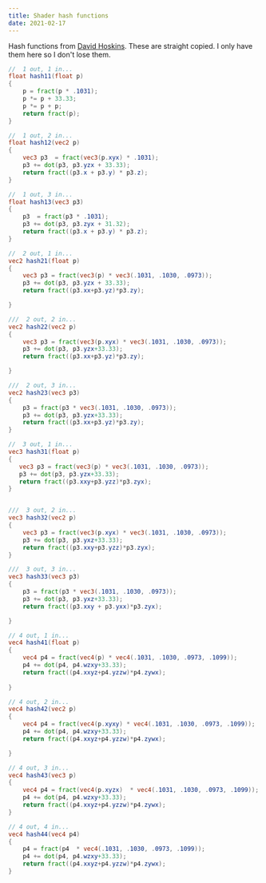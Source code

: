```yaml
---
title: Shader hash functions
date: 2021-02-17
---
```


Hash functions from [David Hoskins](https://www.shadertoy.com/view/4djSRW). These are straight copied. I only have them here so I don't lose them.

```glsl
//  1 out, 1 in...
float hash11(float p)
{
    p = fract(p * .1031);
    p *= p + 33.33;
    p *= p + p;
    return fract(p);
}

//  1 out, 2 in...
float hash12(vec2 p)
{
	vec3 p3  = fract(vec3(p.xyx) * .1031);
    p3 += dot(p3, p3.yzx + 33.33);
    return fract((p3.x + p3.y) * p3.z);
}

//  1 out, 3 in...
float hash13(vec3 p3)
{
	p3  = fract(p3 * .1031);
    p3 += dot(p3, p3.zyx + 31.32);
    return fract((p3.x + p3.y) * p3.z);
}

//  2 out, 1 in...
vec2 hash21(float p)
{
	vec3 p3 = fract(vec3(p) * vec3(.1031, .1030, .0973));
	p3 += dot(p3, p3.yzx + 33.33);
    return fract((p3.xx+p3.yz)*p3.zy);

}

///  2 out, 2 in...
vec2 hash22(vec2 p)
{
	vec3 p3 = fract(vec3(p.xyx) * vec3(.1031, .1030, .0973));
    p3 += dot(p3, p3.yzx+33.33);
    return fract((p3.xx+p3.yz)*p3.zy);

}

///  2 out, 3 in...
vec2 hash23(vec3 p3)
{
	p3 = fract(p3 * vec3(.1031, .1030, .0973));
    p3 += dot(p3, p3.yzx+33.33);
    return fract((p3.xx+p3.yz)*p3.zy);
}

//  3 out, 1 in...
vec3 hash31(float p)
{
   vec3 p3 = fract(vec3(p) * vec3(.1031, .1030, .0973));
   p3 += dot(p3, p3.yzx+33.33);
   return fract((p3.xxy+p3.yzz)*p3.zyx); 
}


///  3 out, 2 in...
vec3 hash32(vec2 p)
{
	vec3 p3 = fract(vec3(p.xyx) * vec3(.1031, .1030, .0973));
    p3 += dot(p3, p3.yxz+33.33);
    return fract((p3.xxy+p3.yzz)*p3.zyx);
}

///  3 out, 3 in...
vec3 hash33(vec3 p3)
{
	p3 = fract(p3 * vec3(.1031, .1030, .0973));
    p3 += dot(p3, p3.yxz+33.33);
    return fract((p3.xxy + p3.yxx)*p3.zyx);

}

// 4 out, 1 in...
vec4 hash41(float p)
{
	vec4 p4 = fract(vec4(p) * vec4(.1031, .1030, .0973, .1099));
    p4 += dot(p4, p4.wzxy+33.33);
    return fract((p4.xxyz+p4.yzzw)*p4.zywx);
    
}

// 4 out, 2 in...
vec4 hash42(vec2 p)
{
	vec4 p4 = fract(vec4(p.xyxy) * vec4(.1031, .1030, .0973, .1099));
    p4 += dot(p4, p4.wzxy+33.33);
    return fract((p4.xxyz+p4.yzzw)*p4.zywx);

}

// 4 out, 3 in...
vec4 hash43(vec3 p)
{
	vec4 p4 = fract(vec4(p.xyzx)  * vec4(.1031, .1030, .0973, .1099));
    p4 += dot(p4, p4.wzxy+33.33);
    return fract((p4.xxyz+p4.yzzw)*p4.zywx);
}

// 4 out, 4 in...
vec4 hash44(vec4 p4)
{
	p4 = fract(p4  * vec4(.1031, .1030, .0973, .1099));
    p4 += dot(p4, p4.wzxy+33.33);
    return fract((p4.xxyz+p4.yzzw)*p4.zywx);
}
```
